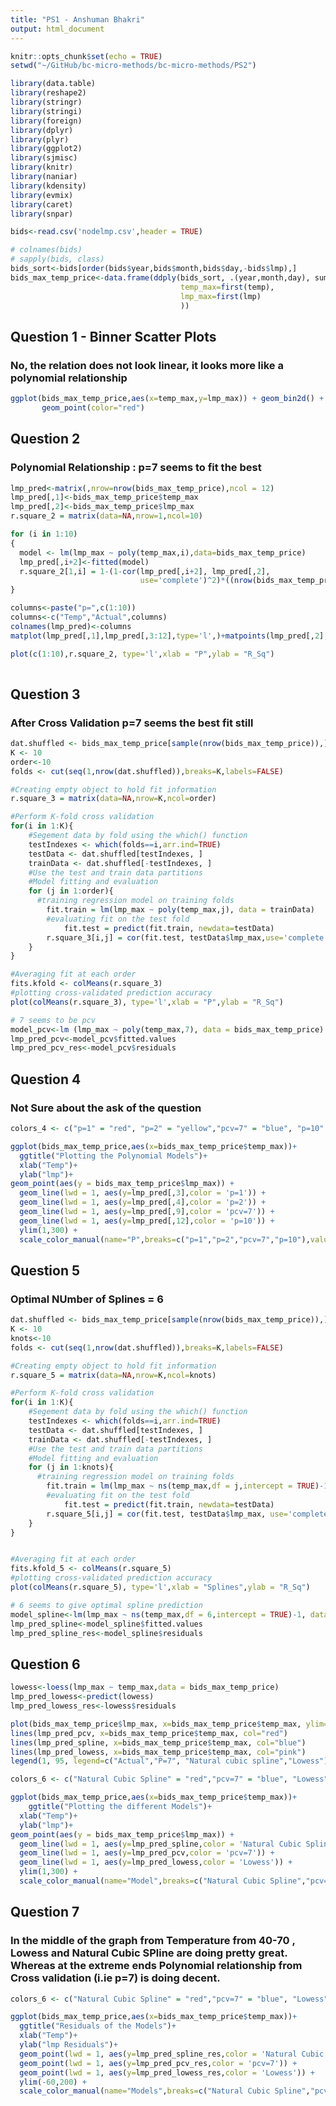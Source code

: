---
title: "PS1 - Anshuman Bhakri"
output: html_document
---

```{r setup, include=FALSE}
knitr::opts_chunk$set(echo = TRUE)
setwd("~/GitHub/bc-micro-methods/bc-micro-methods/PS2")

library(data.table)
library(reshape2)
library(stringr)
library(stringi)
library(foreign)
library(dplyr)
library(plyr)
library(ggplot2)
library(sjmisc)
library(knitr)
library(naniar)
library(kdensity)
library(evmix)
library(caret)
library(snpar)
```





```{r,echo=TRUE,warning = FALSE}
bids<-read.csv('nodelmp.csv',header = TRUE)

# colnames(bids)
# sapply(bids, class)
bids_sort<-bids[order(bids$year,bids$month,bids$day,-bids$lmp),]
bids_max_temp_price<-data.frame(ddply(bids_sort, .(year,month,day), summarize,
                                      temp_max=first(temp),
                                      lmp_max=first(lmp)
                                      ))

```

## Question 1 - Binner Scatter Plots
### No, the relation does not look linear, it looks more like a polynomial relationship

```{r,echo=TRUE,warning = FALSE}
ggplot(bids_max_temp_price,aes(x=temp_max,y=lmp_max)) + geom_bin2d() +
       geom_point(color="red") 
```



## Question 2


### Polynomial Relationship : p=7 seems to fit the best

```{r, echo=TRUE,warning=FALSE}

lmp_pred<-matrix(,nrow=nrow(bids_max_temp_price),ncol = 12)
lmp_pred[,1]<-bids_max_temp_price$temp_max
lmp_pred[,2]<-bids_max_temp_price$lmp_max
r.square_2 = matrix(data=NA,nrow=1,ncol=10)

for (i in 1:10)
{
  model <- lm(lmp_max ~ poly(temp_max,i),data=bids_max_temp_price)
  lmp_pred[,i+2]<-fitted(model)
  r.square_2[1,i] = 1-(1-cor(lmp_pred[,i+2], lmp_pred[,2],
                             use='complete')^2)*((nrow(bids_max_temp_price)-1)/(nrow(bids_max_temp_price)-i))
}

columns<-paste("p=",c(1:10))
columns<-c("Temp","Actual",columns)
colnames(lmp_pred)<-columns
matplot(lmp_pred[,1],lmp_pred[,3:12],type='l',)+matpoints(lmp_pred[,2],pch=21:25)

plot(c(1:10),r.square_2, type='l',xlab = "P",ylab = "R_Sq")
  
```




## Question 3 
### After Cross Validation p=7 seems the best fit still
```{r, echo=TRUE}
dat.shuffled <- bids_max_temp_price[sample(nrow(bids_max_temp_price)),]
K <- 10
order<-10
folds <- cut(seq(1,nrow(dat.shuffled)),breaks=K,labels=FALSE)

#Creating empty object to hold fit information
r.square_3 = matrix(data=NA,nrow=K,ncol=order)

#Perform K-fold cross validation
for(i in 1:K){
    #Segement data by fold using the which() function 
    testIndexes <- which(folds==i,arr.ind=TRUE)
    testData <- dat.shuffled[testIndexes, ]
    trainData <- dat.shuffled[-testIndexes, ]
    #Use the test and train data partitions
    #Model fitting and evaluation
    for (j in 1:order){
      #training regression model on training folds
        fit.train = lm(lmp_max ~ poly(temp_max,j), data = trainData)
        #evaluating fit on the test fold
            fit.test = predict(fit.train, newdata=testData)
        r.square_3[i,j] = cor(fit.test, testData$lmp_max,use='complete')^2
    }
}

#Averaging fit at each order 
fits.kfold <- colMeans(r.square_3)
#plotting cross-validated prediction accuracy 
plot(colMeans(r.square_3), type='l',xlab = "P",ylab = "R_Sq")

# 7 seems to be pcv
model_pcv<-lm (lmp_max ~ poly(temp_max,7), data = bids_max_temp_price)
lmp_pred_pcv<-model_pcv$fitted.values
lmp_pred_pcv_res<-model_pcv$residuals
```



## Question 4
### Not Sure about the ask of the question
```{r, echo=TRUE,warning=FALSE}
colors_4 <- c("p=1" = "red", "p=2" = "yellow","pcv=7" = "blue", "p=10" = "pink")

ggplot(bids_max_temp_price,aes(x=bids_max_temp_price$temp_max))+
  ggtitle("Plotting the Polynomial Models")+
  xlab("Temp")+
  ylab("lmp")+
geom_point(aes(y = bids_max_temp_price$lmp_max)) +
  geom_line(lwd = 1, aes(y=lmp_pred[,3],color = 'p=1')) +
  geom_line(lwd = 1, aes(y=lmp_pred[,4],color = 'p=2')) +
  geom_line(lwd = 1, aes(y=lmp_pred[,9],color = 'pcv=7')) +
  geom_line(lwd = 1, aes(y=lmp_pred[,12],color = 'p=10')) +
  ylim(1,300) +
  scale_color_manual(name="P",breaks=c("p=1","p=2","pcv=7","p=10"),values=colors_4)

```

## Question 5
### Optimal NUmber of Splines = 6
```{r, echo=TRUE,warning=FALSE}

dat.shuffled <- bids_max_temp_price[sample(nrow(bids_max_temp_price)),]
K <- 10
knots<-10
folds <- cut(seq(1,nrow(dat.shuffled)),breaks=K,labels=FALSE)

#Creating empty object to hold fit information
r.square_5 = matrix(data=NA,nrow=K,ncol=knots)

#Perform K-fold cross validation
for(i in 1:K){
    #Segement data by fold using the which() function 
    testIndexes <- which(folds==i,arr.ind=TRUE)
    testData <- dat.shuffled[testIndexes, ]
    trainData <- dat.shuffled[-testIndexes, ]
    #Use the test and train data partitions
    #Model fitting and evaluation
    for (j in 1:knots){
      #training regression model on training folds
        fit.train = lm(lmp_max ~ ns(temp_max,df = j,intercept = TRUE)-1, data = trainData)
        #evaluating fit on the test fold
            fit.test = predict(fit.train, newdata=testData)
        r.square_5[i,j] = cor(fit.test, testData$lmp_max, use='complete')^2
    }
}


#Averaging fit at each order 
fits.kfold_5 <- colMeans(r.square_5)
#plotting cross-validated prediction accuracy 
plot(colMeans(r.square_5), type='l',xlab = "Splines",ylab = "R_Sq")

# 6 seems to give optimal spline prediction
model_spline<-lm(lmp_max ~ ns(temp_max,df = 6,intercept = TRUE)-1, data = bids_max_temp_price)
lmp_pred_spline<-model_spline$fitted.values
lmp_pred_spline_res<-model_spline$residuals

```


## Question 6

```{r, echo=TRUE,warning=FALSE}
lowess<-loess(lmp_max ~ temp_max,data = bids_max_temp_price)
lmp_pred_lowess<-predict(lowess)
lmp_pred_lowess_res<-lowess$residuals

plot(bids_max_temp_price$lmp_max, x=bids_max_temp_price$temp_max, ylim=c(1,300),type="p",col="black", main="P_cv,Spline and Loess", xlab="temp", ylab="lmp")
lines(lmp_pred_pcv, x=bids_max_temp_price$temp_max, col="red")
lines(lmp_pred_spline, x=bids_max_temp_price$temp_max, col="blue")
lines(lmp_pred_lowess, x=bids_max_temp_price$temp_max, col="pink")
legend(1, 95, legend=c("Actual","P=7", "Natural cubic spline","Lowess"),col=c("black","red", "blue","pink"), lty=1:4, cex=0.8)

colors_6 <- c("Natural Cubic Spline" = "red","pcv=7" = "blue", "Lowess" = "pink")

ggplot(bids_max_temp_price,aes(x=bids_max_temp_price$temp_max))+
    ggtitle("Plotting the different Models")+
  xlab("Temp")+
  ylab("lmp")+
geom_point(aes(y = bids_max_temp_price$lmp_max)) +
  geom_line(lwd = 1, aes(y=lmp_pred_spline,color = 'Natural Cubic Spline')) +
  geom_line(lwd = 1, aes(y=lmp_pred_pcv,color = 'pcv=7')) +
  geom_line(lwd = 1, aes(y=lmp_pred_lowess,color = 'Lowess')) +
  ylim(1,300) +
  scale_color_manual(name="Model",breaks=c("Natural Cubic Spline","pcv=7","Lowess"),values=colors_6)


```


## Question 7
### In the middle of the graph from Temperature from 40-70 , Lowess and Natural Cubic SPline are doing pretty great. Whereas at the extreme ends Polynomial relationship from Cross validation (i.ie p=7) is doing decent.
```{r, echo=TRUE,warning=FALSE}

colors_6 <- c("Natural Cubic Spline" = "red","pcv=7" = "blue", "Lowess" = "pink")

ggplot(bids_max_temp_price,aes(x=bids_max_temp_price$temp_max))+ 
  ggtitle("Residuals of the Models")+
  xlab("Temp")+
  ylab("lmp Residuals")+
  geom_point(lwd = 1, aes(y=lmp_pred_spline_res,color = 'Natural Cubic Spline')) +
  geom_point(lwd = 1, aes(y=lmp_pred_pcv_res,color = 'pcv=7')) +
  geom_point(lwd = 1, aes(y=lmp_pred_lowess_res,color = 'Lowess')) +
  ylim(-60,200) +
  scale_color_manual(name="Models",breaks=c("Natural Cubic Spline","pcv=7","Lowess"),values=colors_6)

```
